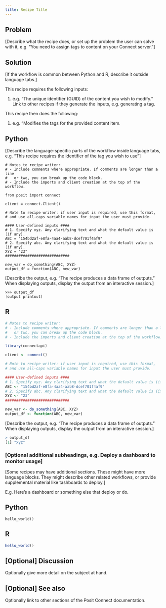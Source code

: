 ```yaml
---
title: Recipe Title
---
```


## Problem

[Describe what the recipe does, or set up the problem the user can solve with it, e.g. "You need to assign tags to content on your Connect server."]

## Solution

[If the workflow is common between Python and R, describe it outside language tabs.]

This recipe requires the following inputs:

1. e.g. "The unique identifier (GUID) of the content you wish to modify." Link to other recipes if they generate the inputs, e.g. generating a tag.

This recipe then does the following:

1. e.g. "Modifies the tags for the provided content item.

:::{.panel-tabset group="language"}

## Python

[Describe the language-specific parts of the workflow inside language tabs, e.g. "This recipe requires the identifier of the tag you wish to use"]

```.python
# Notes to recipe writer:
# - Include comments where appropriate. If comments are longer than a line
#   or two, you can break up the code block.
# - Include the imports and client creation at the top of the workflow.

from posit import connect

client = connect.Client()

# Note to recipe writer: if user input is required, use this format,
# and use all-caps variable names for input the user must provide.

#### User-defined inputs ####
# 1. Specify xyz. Any clarifying text and what the default value is (if any).
ABC = "154bd2af-e8fa-4aa4-aab8-dcef701f4af9"
# 2. Specify abc. Any clarifying text and what the default value is (if any).
XYZ = "23"
#############################

new_var = do_something(ABC, XYZ)
output_df = function(ABC, new_var)

```

[Describe the output, e.g. "The recipe produces a data frame of outputs." When displaying outputs, display the output from an interactive session.]

```.python
>>> output_df
[output printout]
```

## R

```.r
# Notes to recipe writer:
# - Include comments where appropriate. If comments are longer than a line
#   or two, you can break up the code block.
# - Include the imports and client creation at the top of the workflow.

library(connectapi)

client <- connect()

# Note to recipe writer: if user input is required, use this format,
# and use all-caps variable names for input the user must provide.

#### User-defined inputs ####
# 1. Specify xyz. Any clarifying text and what the default value is (if any).
ABC <- "154bd2af-e8fa-4aa4-aab8-dcef701f4af9"
# 2. Specify abc. Any clarifying text and what the default value is (if any).
XYZ <- "23"
#############################

new_var <- do_something(ABC, XYZ)
output_df <- function(ABC, new_var)

```

[Describe the output, e.g. "The recipe produces a data frame of outputs." When displaying outputs, display the output from an interactive session.]

```.r
> output_df
[1] "xyz"
```

:::

### [Optional additional subheadings, e.g. Deploy a dashboard to monitor usage]

[Some recipes may have additional sections. These might have more language blocks. They might describe other related workflows, or provide supplemental material like tashboards to deploy.]

E.g. Here's a dashboard or something else that deploy or do.

:::{.panel-tabset group="language"}

## Python

```.python
hello_world()
```

## R

```.r
hello_world()
```

:::

## [Optional] Discussion

Optionally give more detail on the subject at hand.

## [Optional] See also

Optionally link to other sections of the Posit Connect documentation.

